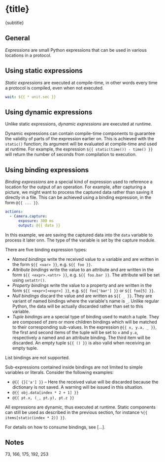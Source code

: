 

# {title}

<p className="lead">{subtitle}</p>


## General

_Expressions_ are small Python expressions that can be used in various locations in a protocol.


## Using static expressions

_Static expressions_ are executed at compile-time, in other words every time a protocol is compiled, even when not executed.

```yml
wait: ${{ * unit.sec }}
```


## Using dynamic expressions

Unlike static expressions, _dynamic expressions_ are executed at runtime.


Dynamic expressions can contain compile-time components to guarantee the validity of parts of the expression earlier on. This is achieved with the `static()` function; its argument will be evaluated at compile-time and used at runtime. For example, the expression `${{ static(time()) - time() }}` will return the number of seconds from compilation to execution.


## Using binding expressions

_Binding expressions_ are a special kind of expression used to reference a location for the output of an operation. For example, after capturing a picture, we might want to process the captured data rather than saving it directly in a file. This can be achieved using a binding expression, in the form `@{{ ... }}`.

```yml
actions:
  - Camera.capture:
      exposure: 300 ms
      output: @{{ data }}
```

In this example, we are saving the captured data into the `data` variable to process it later onn. The type of the variable is set by the capture module.

There are five binding expression types:

- _Named bindings_ write the received value to a variable and are written in the form `${{ <var> }}`, e.g. `${{ foo }}`.
- _Attribute bindings_ write the value to an attribute and are written in the form `${{ <expr>.<attr> }}`, e.g. `${{ foo.bar }}`. The attribute will be set using `setattr()`.
- _Property bindings_ write the value to a property and are written in the form `${{ <expr>[<expr>] }}`, e.g. `${{ foo['bar'] }}` or `${{ foo[5] }}`.
- _Null bindings_ discard the value and are written as `${{ _ }}`. They are variant of named bindings where the variable's name is `_`. Unlike regular Python, the data will be actually discarded rather than set to this variable.
- _Tuple bindings_ are a special type of binding used to match a tuple. They are composed of zero or more children bindings which will be matched to their corresponding sub-values. In the expression `@{{ x, y.a, _ }}`, the first and second items of the tuple will be set to `x` and `y.a`, respectively a named and an attribute binding. The third item will be discarded. An empty tuple `${{ () }}` is also valid when receiving an empty tuple.

List bindings are not supported.

Sub-expressions contained inside bindings are not limited to simple variables or literals. Consider the following examples:

- `@{{ {}['a'] }}` – Here the received value will be discarded because the dictionary is not saved. A warning will be issued in this situation.
- `@{{ obj.data[index * 2 + 1] }}`
- `@{{ pt.x, (_, pt.y), pt.z }}`

All expressions are dynamic, thus executed at runtime. Static components can still be used as described in the previous section, for instance `%{{ items[static(index * 2)] }}`.

For details on how to consume bindings, see [...].


## Notes

73, 166, 175, 192, 253
